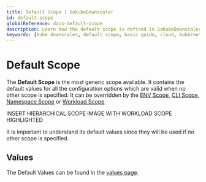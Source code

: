 ```yaml
---
title: Default Scope | GoKubeDownscaler
id: default-scope
globalReference: docs-default-scope
description: Learn how the default scope is defined in GoKubeDownscaler and how it can be overridden.
keywords: [kube downscaler, default scope, basic guide, cloud, kubernetes, eks, gke, aks, cost optimization]
---
```


# Default Scope

The **Default Scope** is the most generic scope available.
It contains the default values for all the configuration options which are valid when no other scope is specified.
It can be overridden by the [ENV Scope](ref:docs-env-scope), [CLI Scope](ref:docs-cli-scope),
[Namespace Scope](ref:docs-namespace-scope) or [Workload Scope](ref:docs-workload-scope)

INSERT HIERARCHICAL SCOPE IMAGE WITH WORKLOAD SCOPE HIGHLIGHTED

It is important to understand its default values since they will be used if no
other scope is specified.

## Values

The Default Values can be found in the [values page](ref:docs-values).

